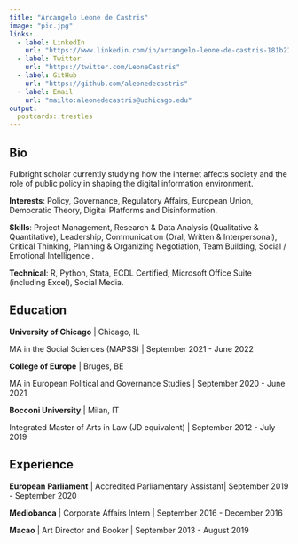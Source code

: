 ```yaml
---
title: "Arcangelo Leone de Castris"
image: "pic.jpg"
links:
  - label: LinkedIn
    url: "https://www.linkedin.com/in/arcangelo-leone-de-castris-181b21203/"
  - label: Twitter
    url: "https://twitter.com/LeoneCastris"
  - label: GitHub
    url: "https://github.com/aleonedecastris"
  - label: Email 
    url: "mailto:aleonedecastris@uchicago.edu"
output:
  postcards::trestles
---
```

 
## Bio

Fulbright scholar currently studying how the internet affects society and the role of public policy in shaping the digital information environment. 

**Interests**: Policy, Governance, Regulatory Affairs, European Union, Democratic Theory, Digital Platforms and Disinformation. 

**Skills**: Project Management, Research & Data Analysis (Qualitative & Quantitative), Leadership, Communication (Oral, Written & Interpersonal), Critical Thinking, Planning & Organizing Negotiation, Team Building, Social / Emotional Intelligence . 

**Technical**: R, Python, Stata, ECDL Certified, Microsoft Office Suite (including Excel), Social Media. 


## Education

**University of Chicago** | Chicago, IL

MA in the Social Sciences (MAPSS) | September 2021 - June 2022

**College of Europe** | Bruges, BE

MA in European Political and Governance Studies | September 2020 - June 2021

**Bocconi University** | Milan, IT

Integrated Master of Arts in Law (JD equivalent) | September 2012 - July 2019

## Experience

**European Parliament** | Accredited Parliamentary Assistant| September 2019 - September 2020

**Mediobanca** | Corporate Affairs Intern | September 2016 - December 2016

**Macao** | Art Director and Booker | September 2013 - August 2019